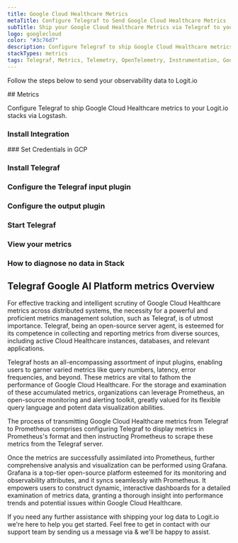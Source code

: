 ```yaml
---
title: Google Cloud Healthcare Metrics
metaTitle: Configure Telegraf to Send Google Cloud Healthcare Metrics
subTitle: Ship your Google Cloud Healthcare Metrics via Telegraf to your Logit.io Stack
logo: googlecloud
color: "#3c76d7"
description: Configure Telegraf to ship Google Cloud Healthcare metrics to Logit.io. Get started using our Telegraf Google Cloud Healthcare metrics example configuration.
stackTypes: metrics
tags: Telegraf, Metrics, Telemetry, OpenTelemetry, Instrumentation, Google Cloud Healthcare, Health API, Api
---
```


Follow the steps below to send your observability data to Logit.io

<Steps>
  ## Metrics

  Configure Telegraf to ship Google Cloud Healthcare metrics to your Logit.io stacks via Logstash.
  
  ### Install Integration
  <InstallIntegration/>
  ### Set Credentials in GCP

  <SetGCPCredentials intro="Google Cloud Healthcare API, a part of Google Cloud, enables healthcare data interoperability by connecting traditional healthcare systems with cloud-based solutions."/>
  
  ### Install Telegraf

  <InstallTelegraf />

  ### Configure the Telegraf input plugin

  <TelegrafStackDriverInput metric_type="healthcare.googleapis.com"/>

  ### Configure the output plugin

  <TelegrafOutputPlugin />

  ### Start Telegraf

  <StartTelegraf />

  ### View your metrics
  <LaunchStack stackType="metrics" source="Google_Cloud_Healthcare_Metrics_via_Telegraf" utmMedium="metrics" utmCampaign="telegraf-GoogleCloudHealthcare-metrics" />

  ### How to diagnose no data in Stack

  <DiagnoseNoData />
</Steps>

## Telegraf Google AI Platform metrics Overview

For effective tracking and intelligent scrutiny of Google Cloud Healthcare metrics across distributed systems, 
the necessity for a powerful and proficient metrics management solution, such as Telegraf, is of utmost 
importance. Telegraf, being an open-source server agent, is esteemed for its competence in collecting and 
reporting metrics from diverse sources, including active Cloud Healthcare instances, databases, and relevant applications.

Telegraf hosts an all-encompassing assortment of input plugins, enabling users to garner varied metrics 
like query numbers, latency, error frequencies, and beyond. These metrics are vital to fathom the performance 
of Google Cloud Healthcare. For the storage and examination of these accumulated metrics, organizations can 
leverage Prometheus, an open-source monitoring and alerting toolkit, greatly valued for its flexible query 
language and potent data visualization abilities.

The process of transmitting Google Cloud Healthcare metrics from Telegraf to Prometheus comprises configuring 
Telegraf to display metrics in Prometheus's format and then instructing Prometheus to scrape these metrics 
from the Telegraf server.

Once the metrics are successfully assimilated into Prometheus, further comprehensive analysis and visualization 
can be performed using Grafana. Grafana is a top-tier open-source platform esteemed for its monitoring and 
observability attributes, and it syncs seamlessly with Prometheus. It empowers users to construct dynamic, 
interactive dashboards for a detailed examination of metrics data, granting a thorough insight into performance 
trends and potential issues within Google Cloud Healthcare.

If you need any further assistance with shipping your log data to Logit.io we're here to help you get started. 
Feel free to get in contact with our support team by sending us a message via <IntercomButton text="live chat" /> & we'll be happy to assist.